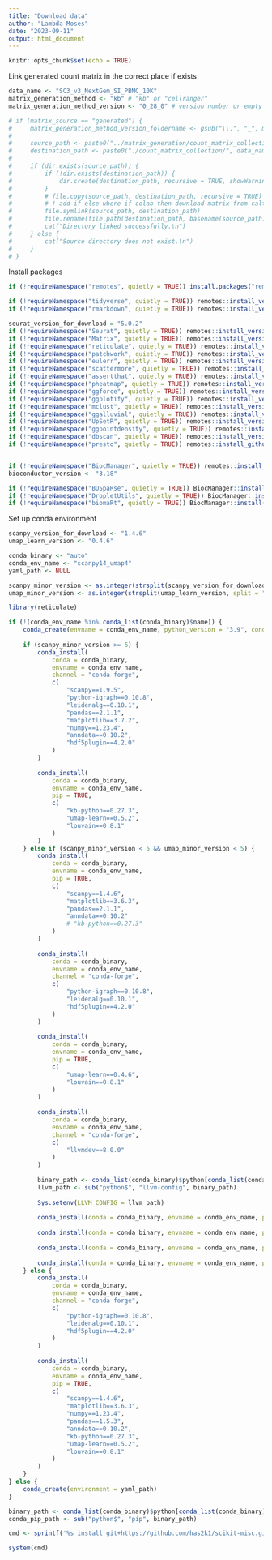 ```yaml
---
title: "Download data"
author: "Lambda Moses"
date: "2023-09-11"
output: html_document
---
```


```r
knitr::opts_chunk$set(echo = TRUE)
```

Link generated count matrix in the correct place if exists
```r
data_name <- "SC3_v3_NextGem_SI_PBMC_10K"
matrix_generation_method <- "kb" # "kb" or "cellranger"
matrix_generation_method_version <- "0_28_0" # version number or empty string

# if (matrix_source == "generated") {
#     matrix_generation_method_version_foldername <- gsub("\\.", "_", matrix_generation_method_version)
# 
#     source_path <- paste0("../matrix_generation/count_matrix_collection/", data_name, "/", matrix_generation_method, matrix_generation_method_version, "_raw_feature_bc_matrix_collection")
#     destination_path <- paste0("./count_matrix_collection/", data_name)
# 
#     if (dir.exists(source_path)) {
#         if (!dir.exists(destination_path)) {
#             dir.create(destination_path, recursive = TRUE, showWarnings = FALSE)
#         }
#         # file.copy(source_path, destination_path, recursive = TRUE)
#         # ! add if-else where if colab then download matrix from caltech data, else make symlink
#         file.symlink(source_path, destination_path)
#         file.rename(file.path(destination_path, basename(source_path)), file.path(destination_path, paste0(matrix_generation_method, matrix_generation_method_version, "_raw_generated")))
#         cat("Directory linked successfully.\n")
#     } else {
#         cat("Source directory does not exist.\n")
#     }
# }
```

Install packages
```r
if (!requireNamespace("remotes", quietly = TRUE)) install.packages("remotes")

if (!requireNamespace("tidyverse", quietly = TRUE)) remotes::install_version("tidyverse", version = "2.0.0", upgrade = "never")
if (!requireNamespace("rmarkdown", quietly = TRUE)) remotes::install_version("rmarkdown", version = "2.25", upgrade = "never")

seurat_version_for_download = "5.0.2"
if (!requireNamespace("Seurat", quietly = TRUE)) remotes::install_version("Seurat", version = seurat_version_for_download, upgrade = "never")
if (!requireNamespace("Matrix", quietly = TRUE)) remotes::install_version("Matrix", version = "1.6.4", upgrade = "never")
if (!requireNamespace("reticulate", quietly = TRUE)) remotes::install_version("reticulate", version = "1.34.0", upgrade = "never")
if (!requireNamespace("patchwork", quietly = TRUE)) remotes::install_version("patchwork", version = "1.1.3", upgrade = "never")
if (!requireNamespace("eulerr", quietly = TRUE)) remotes::install_version("eulerr", version = "7.0.0", upgrade = "never")
if (!requireNamespace("scattermore", quietly = TRUE)) remotes::install_version("scattermore", version = "1.2", upgrade = "never")
if (!requireNamespace("assertthat", quietly = TRUE)) remotes::install_version("assertthat", version = "0.2.1", upgrade = "never")
if (!requireNamespace("pheatmap", quietly = TRUE)) remotes::install_version("pheatmap", version = "1.0.12", upgrade = "never")
if (!requireNamespace("ggforce", quietly = TRUE)) remotes::install_version("ggforce", version = "0.4.1", upgrade = "never")
if (!requireNamespace("ggplotify", quietly = TRUE)) remotes::install_version("ggplotify", version = "0.1.2", upgrade = "never")
if (!requireNamespace("mclust", quietly = TRUE)) remotes::install_version("mclust", version = "6.0.1", upgrade = "never")
if (!requireNamespace("ggalluvial", quietly = TRUE)) remotes::install_version("ggalluvial", version = "0.12.5", upgrade = "never")
if (!requireNamespace("UpSetR", quietly = TRUE)) remotes::install_version("UpSetR", version = "1.4.0", upgrade = "never")
if (!requireNamespace("ggpointdensity", quietly = TRUE)) remotes::install_version("ggpointdensity", version = "0.1.0", upgrade = "never")
if (!requireNamespace("dbscan", quietly = TRUE)) remotes::install_version("dbscan", version = "1.1.12", upgrade = "never")
if (!requireNamespace("presto", quietly = TRUE)) remotes::install_github("immunogenomics/presto@31dc97f", upgrade = "never")


if (!requireNamespace("BiocManager", quietly = TRUE)) remotes::install_version("BiocManager", version = "1.30.22", upgrade = "never")
bioconductor_version <- "3.18"

if (!requireNamespace("BUSpaRse", quietly = TRUE)) BiocManager::install("BUSpaRse", version = bioconductor_version, update = FALSE)
if (!requireNamespace("DropletUtils", quietly = TRUE)) BiocManager::install("DropletUtils", version = bioconductor_version, update = FALSE)
if (!requireNamespace("biomaRt", quietly = TRUE)) BiocManager::install("biomaRt", version = bioconductor_version, update = FALSE)
```

Set up conda environment
```r
scanpy_version_for_download <- "1.4.6"
umap_learn_version <- "0.4.6"

conda_binary <- "auto"
conda_env_name <- "scanpy14_umap4"
yaml_path <- NULL
```

```r
scanpy_minor_version <- as.integer(strsplit(scanpy_version_for_download, split = "\\.")[[1]][2])
umap_minor_version <- as.integer(strsplit(umap_learn_version, split = "\\.")[[1]][2])

library(reticulate)

if (!(conda_env_name %in% conda_list(conda_binary)$name)) {
    conda_create(envname = conda_env_name, python_version = "3.9", conda = conda_binary)
    
    if (scanpy_minor_version >= 5) {
        conda_install(
            conda = conda_binary,
            envname = conda_env_name,
            channel = "conda-forge",
            c(
                "scanpy==1.9.5",
                "python-igraph==0.10.8",
                "leidenalg==0.10.1",
                "pandas==2.1.1",
                "matplotlib==3.7.2",
                "numpy==1.23.4",
                "anndata==0.10.2",
                "hdf5plugin==4.2.0"
            )
        )
    
        conda_install(
            conda = conda_binary,
            envname = conda_env_name,
            pip = TRUE,
            c(
                "kb-python==0.27.3",
                "umap-learn==0.5.2",
                "louvain==0.8.1"
            )
        )
    } else if (scanpy_minor_version < 5 && umap_minor_version < 5) {
        conda_install(
            conda = conda_binary,
            envname = conda_env_name,
            pip = TRUE,
            c(
                "scanpy==1.4.6",
                "matplotlib==3.6.3",
                "pandas==2.1.1",
                "anndata==0.10.2"
                # "kb-python==0.27.3"
            )
        )
        
        conda_install(
            conda = conda_binary,
            envname = conda_env_name,
            channel = "conda-forge",
            c(
                "python-igraph==0.10.8",
                "leidenalg==0.10.1",
                "hdf5plugin==4.2.0"
            )
        )
        
        conda_install(
            conda = conda_binary,
            envname = conda_env_name,
            pip = TRUE,
            c(
                "umap-learn==0.4.6",
                "louvain==0.8.1"
            )
        )
        
        conda_install(
            conda = conda_binary,
            envname = conda_env_name,
            channel = "conda-forge",
            c(
                "llvmdev==8.0.0"
            )
        )
        
        binary_path <- conda_list(conda_binary)$python[conda_list(conda_binary)$name == conda_env_name]
        llvm_path <- sub("python$", "llvm-config", binary_path)
        
        Sys.setenv(LLVM_CONFIG = llvm_path)
        
        conda_install(conda = conda_binary, envname = conda_env_name, pip = TRUE, "numba==0.49.1")
        
        conda_install(conda = conda_binary, envname = conda_env_name, pip = TRUE, "pynndescent==0.4.7")
        
        conda_install(conda = conda_binary, envname = conda_env_name, pip = TRUE, "numpy==1.23.0")
        
        conda_install(conda = conda_binary, envname = conda_env_name, pip = TRUE, "pandas==1.5.3")
    } else {
        conda_install(
            conda = conda_binary,
            envname = conda_env_name,
            channel = "conda-forge",
            c(
                "python-igraph==0.10.8",
                "leidenalg==0.10.1",
                "hdf5plugin==4.2.0"
            )
        )
        
        conda_install(
            conda = conda_binary,
            envname = conda_env_name,
            pip = TRUE,
            c(
                "scanpy==1.4.6",
                "matplotlib==3.6.3",
                "numpy==1.23.4",
                "pandas==1.5.3",
                "anndata==0.10.2",
                "kb-python==0.27.3",
                "umap-learn==0.5.2",
                "louvain==0.8.1"
            )
        )
    }
} else {
    conda_create(environment = yaml_path)
}

binary_path <- conda_list(conda_binary)$python[conda_list(conda_binary)$name == conda_env_name]
conda_pip_path <- sub("python$", "pip", binary_path)

cmd <- sprintf('%s install git+https://github.com/has2k1/scikit-misc.git@269f61e', conda_pip_path)

system(cmd)
```
